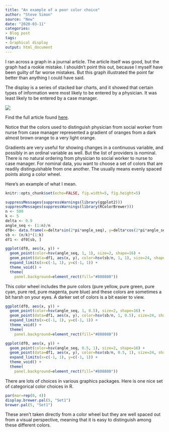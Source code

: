 ```yaml
---
title: "An example of a poor color choice"
author: "Steve Simon"
source: "New"
date: "2020-03-11"
categories:
- Blog post
tags:
- Graphical display
output: html_document
---
```


I ran across a graph in a journal article. The article itself was good, but the graph had a rookie mistake. I shouldn't point this out, because I myself have been guilty of far worse mistakes. But this graph illustrated the point far better than anything I could have said.

<!---More--->

The display is a series of stacked bar charts, and it showed that certain types of information were most likely to be entered by a physician. It was least likely to be entered by a case manager.

![](http://www.pmean.com/images/20/misuse-of-gradient.png)

Find the full article found [here](https://medinform.jmir.org/2019/3/e13802/). 

Notice that the colors used to distinguish physician from social worker from nurse from case manager represented a gradient of oranges from a dark almost brown orange to a very light orange.

Gradients are very useful for showing changes in a continuous variable, and possibly in an ordinal variable as well. But the list of providers is nominal. There is no natural ordering from physician to social worker to nurse to case manager. For nominal data, you want to choose a set of colors that are readily distinguishable from one another. The usually means evenly spaced points along a color wheel.

Here's an example of what I mean.

```r
knitr::opts_chunk$set(echo=FALSE, fig.width=5, fig.height=5)
```


```r
suppressMessages(suppressWarnings(library(ggplot2)))
suppressMessages(suppressWarnings(library(RColorBrewer)))
n <- 500
k <- 5
delta <- 0.9
angle_seq <- (1:n)/n
df0<- data.frame(x=delta*sin(2*pi*angle_seq), y=delta*cos(2*pi*angle_seq))
sb <- (n/k)*(1:k)
df1 <- df0[sb, ]

ggplot(df0, aes(x, y)) +
  geom_point(color=hsv(angle_seq, 1, 1), size=2, shape=16) +
  geom_point(data=df1, aes(x, y), color=hsv(sb/n, 1, 1), size=24, shape=16) +
  expand_limits(x=c(-1, 1), y=c(-1, 1)) +
  theme_void() +
  theme(
    panel.background=element_rect(fill="#808080"))
```

This color wheel includes the pure colors (pure yellow, pure green, pure cyan, pure red, pure magenta, pure blue) and these colors are sometimes a bit harsh on your eyes. A darker set of colors is a bit easier to view.

```r
ggplot(df0, aes(x, y)) +
  geom_point(color=hsv(angle_seq, 1, 0.5), size=2, shape=16) +
  geom_point(data=df1, aes(x, y), color=hsv(sb/n, 1, 0.5), size=24, shape=16) +
  expand_limits(x=c(-1, 1), y=c(-1, 1)) +
  theme_void() +
  theme(
    panel.background=element_rect(fill="#808080"))
```

```r
ggplot(df0, aes(x, y)) +
  geom_point(color=hsv(angle_seq, 0.5, 1), size=2, shape=16) +
  geom_point(data=df1, aes(x, y), color=hsv(sb/n, 0.5, 1), size=24, shape=16) +
  expand_limits(x=c(-1, 1), y=c(-1, 1)) +
  theme_void() +
  theme(
    panel.background=element_rect(fill="#808080"))
```

There are lots of choices in various graphics packages. Here is one nice set of categorical color choices in R.

```r
par(mar=rep(0, 4))
display.brewer.pal(5, "Set1")
brewer.pal(5, "Set1")
```

These aren't taken directly from a color wheel but they are well spaced out from a visual perspective, meaning that it is easy to distinguish among these different colors.

